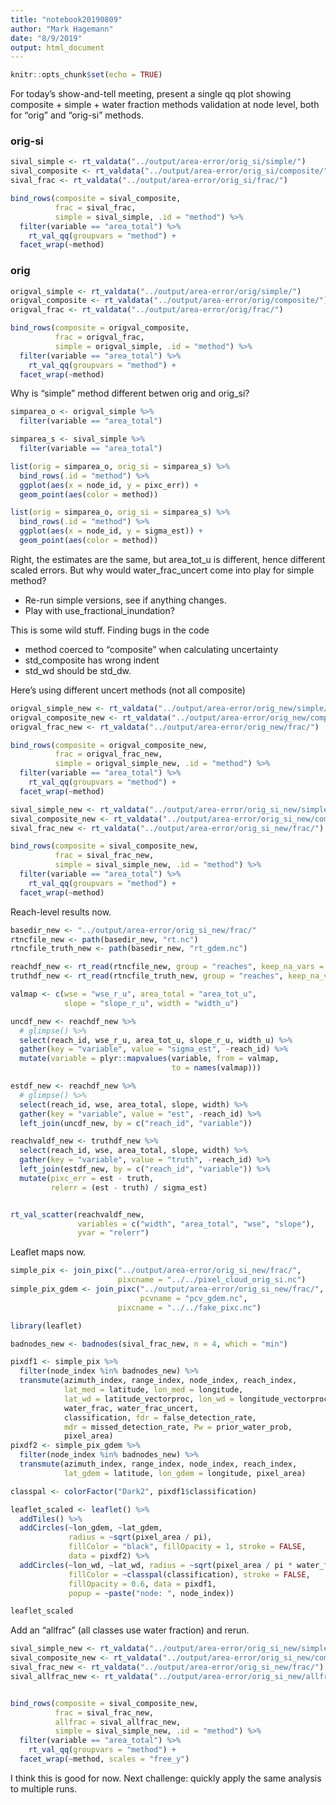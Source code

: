 ```yaml
---
title: "notebook20190809"
author: "Mark Hagemann"
date: "8/9/2019"
output: html_document
---
```


```r
knitr::opts_chunk$set(echo = TRUE)
```


For today's show-and-tell meeting, present a single qq plot showing composite + simple + water fraction methods validation at node level, both for "orig" and "orig-si" methods. 

### orig-si

```r
sival_simple <- rt_valdata("../output/area-error/orig_si/simple/")
sival_composite <- rt_valdata("../output/area-error/orig_si/composite/")
sival_frac <- rt_valdata("../output/area-error/orig_si/frac/")

bind_rows(composite = sival_composite, 
          frac = sival_frac, 
          simple = sival_simple, .id = "method") %>% 
  filter(variable == "area_total") %>% 
    rt_val_qq(groupvars = "method") +
  facet_wrap(~method)

```

### orig

```r
origval_simple <- rt_valdata("../output/area-error/orig/simple/")
origval_composite <- rt_valdata("../output/area-error/orig/composite/")
origval_frac <- rt_valdata("../output/area-error/orig/frac/")

bind_rows(composite = origval_composite, 
          frac = origval_frac, 
          simple = origval_simple, .id = "method") %>% 
  filter(variable == "area_total") %>% 
    rt_val_qq(groupvars = "method") +
  facet_wrap(~method)

```

Why is "simple" method different betwen orig and orig_si?


```r
simparea_o <- origval_simple %>% 
  filter(variable == "area_total")

simparea_s <- sival_simple %>% 
  filter(variable == "area_total")

list(orig = simparea_o, orig_si = simparea_s) %>% 
  bind_rows(.id = "method") %>% 
  ggplot(aes(x = node_id, y = pixc_err)) +
  geom_point(aes(color = method))

list(orig = simparea_o, orig_si = simparea_s) %>% 
  bind_rows(.id = "method") %>% 
  ggplot(aes(x = node_id, y = sigma_est)) +
  geom_point(aes(color = method))

```


Right, the estimates are the same, but area_tot_u is different, hence different scaled errors. But why would water_frac_uncert come into play for simple method? 

- Re-run simple versions, see if anything changes. 
- Play with use_fractional_inundation?

This is some wild stuff. Finding bugs in the code

- method coerced to "composite" when calculating uncertainty
- std_composite has wrong indent
- std_wd should be std_dw. 

Here's using different uncert methods (not all composite)


```r
origval_simple_new <- rt_valdata("../output/area-error/orig_new/simple/")
origval_composite_new <- rt_valdata("../output/area-error/orig_new/composite/")
origval_frac_new <- rt_valdata("../output/area-error/orig_new/frac/")

bind_rows(composite = origval_composite_new, 
          frac = origval_frac_new, 
          simple = origval_simple_new, .id = "method") %>% 
  filter(variable == "area_total") %>% 
    rt_val_qq(groupvars = "method") +
  facet_wrap(~method)
```


```r
sival_simple_new <- rt_valdata("../output/area-error/orig_si_new/simple/")
sival_composite_new <- rt_valdata("../output/area-error/orig_si_new/composite/")
sival_frac_new <- rt_valdata("../output/area-error/orig_si_new/frac/")

bind_rows(composite = sival_composite_new, 
          frac = sival_frac_new, 
          simple = sival_simple_new, .id = "method") %>% 
  filter(variable == "area_total") %>% 
    rt_val_qq(groupvars = "method") +
  facet_wrap(~method)
```


Reach-level results now. 

```r
basedir_new <- "../output/area-error/orig_si_new/frac/"
rtncfile_new <- path(basedir_new, "rt.nc")
rtncfile_truth_new <- path(basedir_new, "rt_gdem.nc")

reachdf_new <- rt_read(rtncfile_new, group = "reaches", keep_na_vars = TRUE)
truthdf_new <- rt_read(rtncfile_truth_new, group = "reaches", keep_na_vars = TRUE)

valmap <- c(wse = "wse_r_u", area_total = "area_tot_u", 
            slope = "slope_r_u", width = "width_u")

uncdf_new <- reachdf_new %>% 
  # glimpse() %>% 
  select(reach_id, wse_r_u, area_tot_u, slope_r_u, width_u) %>% 
  gather(key = "variable", value = "sigma_est", -reach_id) %>% 
  mutate(variable = plyr::mapvalues(variable, from = valmap, 
                                    to = names(valmap)))

estdf_new <- reachdf_new %>% 
  # glimpse() %>% 
  select(reach_id, wse, area_total, slope, width) %>% 
  gather(key = "variable", value = "est", -reach_id) %>% 
  left_join(uncdf_new, by = c("reach_id", "variable"))

reachvaldf_new <- truthdf_new %>% 
  select(reach_id, wse, area_total, slope, width) %>% 
  gather(key = "variable", value = "truth", -reach_id) %>% 
  left_join(estdf_new, by = c("reach_id", "variable")) %>% 
  mutate(pixc_err = est - truth, 
         relerr = (est - truth) / sigma_est)


rt_val_scatter(reachvaldf_new, 
               variables = c("width", "area_total", "wse", "slope"), 
               yvar = "relerr")
```


Leaflet maps now.

```r
simple_pix <- join_pixc("../output/area-error/orig_si_new/frac/", 
                        pixcname = "../../pixel_cloud_orig_si.nc")
simple_pix_gdem <- join_pixc("../output/area-error/orig_si_new/frac/", 
                             pcvname = "pcv_gdem.nc",
                        pixcname = "../../fake_pixc.nc")

library(leaflet)

badnodes_new <- badnodes(sival_frac_new, n = 4, which = "min")

pixdf1 <- simple_pix %>% 
  filter(node_index %in% badnodes_new) %>% 
  transmute(azimuth_index, range_index, node_index, reach_index,
            lat_med = latitude, lon_med = longitude,
            lat_wd = latitude_vectorproc, lon_wd = longitude_vectorproc,
            water_frac, water_frac_uncert,
            classification, fdr = false_detection_rate, 
            mdr = missed_detection_rate, Pw = prior_water_prob,
            pixel_area)
pixdf2 <- simple_pix_gdem %>% 
  filter(node_index %in% badnodes_new) %>% 
  transmute(azimuth_index, range_index, node_index, reach_index,
            lat_gdem = latitude, lon_gdem = longitude, pixel_area)

classpal <- colorFactor("Dark2", pixdf1$classification)

leaflet_scaled <- leaflet() %>% 
  addTiles() %>% 
  addCircles(~lon_gdem, ~lat_gdem, 
             radius = ~sqrt(pixel_area / pi),
             fillColor = "black", fillOpacity = 1, stroke = FALSE, 
             data = pixdf2) %>% 
  addCircles(~lon_wd, ~lat_wd, radius = ~sqrt(pixel_area / pi * water_frac),
             fillColor = ~classpal(classification), stroke = FALSE, 
             fillOpacity = 0.6, data = pixdf1, 
             popup = ~paste("node: ", node_index))

leaflet_scaled
```

Add an "allfrac" (all classes use water fraction) and rerun. 

```r
sival_simple_new <- rt_valdata("../output/area-error/orig_si_new/simple/")
sival_composite_new <- rt_valdata("../output/area-error/orig_si_new/composite/")
sival_frac_new <- rt_valdata("../output/area-error/orig_si_new/frac/")
sival_allfrac_new <- rt_valdata("../output/area-error/orig_si_new/allfrac/")


bind_rows(composite = sival_composite_new, 
          frac = sival_frac_new, 
          allfrac = sival_allfrac_new,
          simple = sival_simple_new, .id = "method") %>% 
  filter(variable == "area_total") %>% 
    rt_val_qq(groupvars = "method") +
  facet_wrap(~method, scales = "free_y")
```

I think this is good for now. Next challenge: quickly apply the same analysis to multiple runs. 